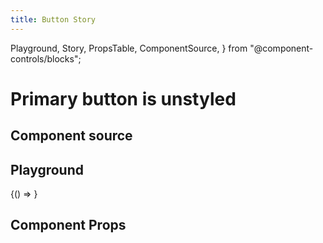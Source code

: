 ```yaml
---
title: Button Story
---
```


  Playground,
  Story,
  PropsTable,
  ComponentSource,
} from "@component-controls/blocks";

# Primary button is unstyled

## Component source

<ComponentSource of="." title="Component source" />

## Playground

<Playground description="VariantButton story">
  <Story name="simple" component={VariantButton}>
    {() => <VariantButton text="click me" />}
  </Story>
</Playground>

## Component Props

<PropsTable of="." visibility="controls" />
